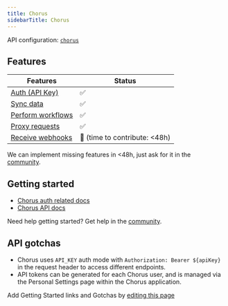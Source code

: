 ```yaml
---
title: Chorus
sidebarTitle: Chorus
---
```


API configuration: [`chorus`](https://nango.dev/providers.yaml)

## Features

| Features | Status |
| - | - |
| [Auth (API Key)](/guides/getting-started/authorize-an-api-from-your-app) | ✅ |
| [Sync data](/guides/getting-started/read-from-an-api) | ✅ |
| [Perform workflows](/guides/getting-started/write-to-an-api) | ✅ |
| [Proxy requests](/guides/proxy-requests-to-an-api) | ✅ |
| [Receive webhooks](/guides/receive-webhooks-from-an-api) | 🚫 (time to contribute: &lt;48h) |

<Tip>We can implement missing features in &lt;48h, just ask for it in the [community](https://nango.dev/slack).</Tip>

## Getting started

-   [Chorus auth related docs](https://api-docs.chorus.ai/#authentication)
-   [Chorus API docs](https://api-docs.chorus.ai/#intro)

<Tip>Need help getting started? Get help in the [community](https://nango.dev/slack).</Tip>

## API gotchas

- Chorus uses `API_KEY` auth mode with `Authorization: Bearer ${apiKey}` in the request header to access different endpoints.
- API tokens can be generated for each Chorus user, and is managed via the Personal Settings page within the Chorus application.

<Note>Add Getting Started links and Gotchas by [editing this page](https://github.com/nangohq/nango/tree/master/docs-v2/integrations/all/chorus.mdx)</Note>